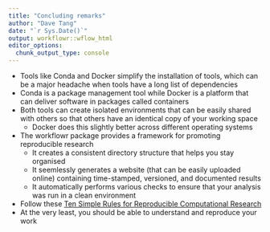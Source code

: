 ```yaml
---
title: "Concluding remarks"
author: "Dave Tang"
date: "`r Sys.Date()`"
output: workflowr::wflow_html
editor_options:
  chunk_output_type: console
---
```


* Tools like Conda and Docker simplify the installation of tools, which can be a major headache when tools have a long list of dependencies
* Conda is a package management tool while Docker is a platform that can deliver software in packages called containers
* Both tools can create isolated environments that can be easily shared with others so that others have an identical copy of your working space
    * Docker does this slightly better across different operating systems
* The workflowr package provides a framework for promoting reproducible research
    * It creates a consistent directory structure that helps you stay organised
    * It seemlessly generates a website (that can be easily uploaded online) containing time-stamped, versioned, and documented results
    * It automatically performs various checks to ensure that your analysis was run in a clean environment
* Follow these [Ten Simple Rules for Reproducible Computational Research](https://doi.org/10.1371/journal.pcbi.1003285)
* At the very least, you should be able to understand and reproduce your work
